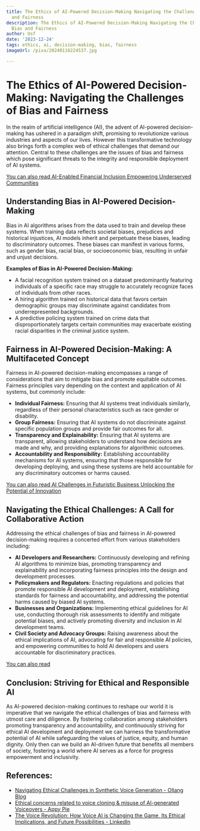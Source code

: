 ```yaml
---
title: The Ethics of AI-Powered Decision-Making Navigating the Challenges of Bias
  and Fairness
description: The Ethics of AI-Powered Decision-Making Navigating the Challenges of
  Bias and Fairness
author: Usf
date: '2023-12-24'
tags: ethics, ai, decision-making, bias, fairness
imageUrl: /pixa/20240116224537.jpg

---
```

# The Ethics of AI-Powered Decision-Making: Navigating the Challenges of Bias and Fairness

In the realm of  artificial intelligence (AI), the  advent of AI-powered decision-making has ushered in a paradigm shift, promising to revolutionize  various industries and aspects  of our lives. However this  transformative technology also  brings forth a complex web of ethical challenges that demand our attention. Central to these challenges are the issues of bias and fairness which pose significant threats to the  integrity  and  responsible deployment of AI  systems.

[You can also read AI-Enabled Financial Inclusion Empowering Underserved Communities](AI-Enabled%20Financial%20Inclusion%20Empowering%20Underserved%20Communities)


## Understanding Bias in AI-Powered Decision-Making

Bias in AI algorithms arises from the data used to train and develop these  systems. When training data reflects societal biases, prejudices  and historical injustices, AI models inherit and perpetuate these biases, leading to discriminatory outcomes. These biases can manifest in various forms, such as gender bias, racial bias, or socioeconomic bias, resulting in unfair and unjust decisions.

**Examples  of Bias in AI-Powered  Decision-Making:**

- A facial recognition system trained on a dataset predominantly featuring individuals of a  specific race  may struggle  to accurately recognize faces of individuals from other races.
- A  hiring algorithm  trained on historical data that  favors certain demographic  groups may  discriminate against candidates  from underrepresented backgrounds.
- A  predictive policing system trained on crime data that disproportionately targets certain  communities may exacerbate existing racial disparities in the criminal justice system.

## Fairness in AI-Powered Decision-Making: A Multifaceted Concept

Fairness in  AI-powered decision-making encompasses  a range of considerations that aim to mitigate  bias and promote equitable outcomes. Fairness principles vary depending on the context and application of AI systems, but commonly include:

- **Individual Fairness:** Ensuring that AI systems treat individuals similarly, regardless of their personal characteristics such as race gender or disability.
- **Group Fairness:** Ensuring that AI systems do not discriminate against specific population  groups  and provide fair outcomes for  all.
- **Transparency  and  Explainability:** Ensuring that AI systems are transparent,  allowing stakeholders to understand how decisions are made and why, and providing explanations for algorithmic outcomes.
- **Accountability and Responsibility:** Establishing accountability mechanisms for AI systems, ensuring that  those responsible for developing deploying, and using these systems  are held accountable for any discriminatory outcomes or harms caused.

[You can also read AI Challenges in Futuristic Business Unlocking the Potential of  Innovation](AI%20Challenges%20in%20Futuristic%20Business%20Unlocking%20the%20Potential%20of%20Innovation)


## Navigating the Ethical Challenges: A Call for Collaborative Action

Addressing the ethical  challenges of bias and fairness in AI-powered decision-making requires a concerted  effort from various stakeholders including:

- **AI  Developers and Researchers:** Continuously  developing and refining AI algorithms to minimize bias,  promoting transparency and explainability  and incorporating fairness principles into the design and development processes.
- **Policymakers and Regulators:** Enacting regulations  and policies that promote responsible AI development and deployment, establishing standards for fairness and accountability, and addressing the potential harms caused by biased AI systems.
-  **Businesses and  Organizations:** Implementing ethical guidelines for AI use, conducting  thorough risk assessments to identify and mitigate  potential biases, and actively promoting diversity and inclusion in AI development teams.
- **Civil Society and Advocacy Groups:** Raising awareness about the ethical implications  of AI, advocating for fair and responsible AI  policies, and empowering communities to  hold AI developers and users accountable  for  discriminatory practices.

[You can  also read  ]()


## Conclusion: Striving for Ethical and Responsible  AI

As AI-powered decision-making  continues to reshape our world it is imperative that we navigate the ethical challenges of bias and fairness with utmost care and diligence. By fostering collaboration among stakeholders promoting transparency  and accountability, and continuously striving for ethical AI  development and deployment we can harness the transformative  potential of AI while safeguarding the values of  justice, equity, and human dignity. Only then can we build an AI-driven future that benefits all members of society, fostering a world where AI serves as a force for progress empowerment and inclusivity.

## References:
- [Navigating Ethical Challenges in Synthetic Voice Generation - Ollang Blog](https://blog.ollang.com/en/blog-details/navigating-ethical-challenges-in-synthetic-voice-generation)
- [Ethical concerns related to voice cloning & misuse of AI-generated Voiceovers - Appy Pie](https://www.appypie.com/blog/ethical-concerns-ai-generated-voiceovers)
- [The Voice Revolution: How Voice AI is Changing the Game, Its Ethical Implications, and Future Possibilities - LinkedIn](https://www.linkedin.com/pulse/voice-revolution-how-ai-changing-game-its-ethical-future-bart-veenman)
